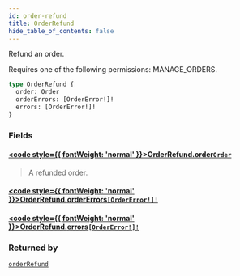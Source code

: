 ```yaml
---
id: order-refund
title: OrderRefund
hide_table_of_contents: false
---
```








Refund an order. 

Requires one of the following permissions: MANAGE_ORDERS.

```graphql
type OrderRefund {
  order: Order
  orderErrors: [OrderError!]!
  errors: [OrderError!]!
}
```


### Fields

#### [<code style={{ fontWeight: 'normal' }}>OrderRefund.<b>order</b></code>](#)<Bullet />[`Order`](../../../developer/api-reference/objects/order) <Badge class="secondary" text="object"/>
> A refunded order.
> 

#### [<code style={{ fontWeight: 'normal' }}>OrderRefund.<b>orderErrors</b></code>](#)<Bullet />[`[OrderError!]!`](../../../developer/api-reference/objects/order-error) <Badge class="secondary" text="non-null"/> <Badge class="secondary" text="object"/>
> 
> 

#### [<code style={{ fontWeight: 'normal' }}>OrderRefund.<b>errors</b></code>](#)<Bullet />[`[OrderError!]!`](../../../developer/api-reference/objects/order-error) <Badge class="secondary" text="non-null"/> <Badge class="secondary" text="object"/>
> 
> 



### Returned by

[`orderRefund`](../../../developer/api-reference/mutations/order-refund)  <Badge class="secondary" text="mutation"/>



